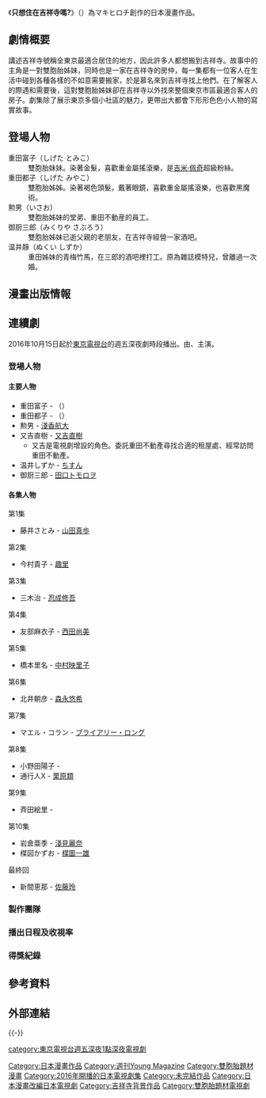 {{unreferenced|time=2017-03-08T07:03:19+00:00}}
{{Infobox animanga/Headerofja
|標題= 只想住在吉祥寺嗎?
|類型= [[報導文學|報導文學]]、[[地方誌|地方誌]]
}}
{{Infobox animanga/Manga
|作者= マキヒロチ
|作画= 
|出版社= [[講談社|講談社]]
|連載雜誌= [[ヤングマガジンサード|ヤングマガジンサード]]
|レーベル= [[ヤンマガKC|ヤンマガKCスペシャル]]
|開始号= 2015年Vol.4
|終了号= 
|巻数= 已發行5巻（2017年12月6日現在）
|話数=
|インターネット= 
|その他=
}}
{{Infobox animanga/Footerofja}}

《'''只想住在吉祥寺嗎?'''》（{{lang-ja|吉祥寺だけが住みたい街ですか?}}）為マキヒロチ創作的日本漫畫作品。

== 劇情概要 ==
講述吉祥寺號稱全東京最適合居住的地方，因此許多人都想搬到吉祥寺。故事中的主角是一對雙胞胎姊妹，同時也是一家在吉祥寺的房仲，每一集都有一位客人在生活中碰到各種各樣的不如意需要搬家，於是慕名來到吉祥寺找上他們。在了解客人的際遇和需要後，這對雙胞胎姊妹卻在吉祥寺以外找來整個東京市區最適合客人的房子。劇集除了展示東京多個小社區的魅力，更帶出大都會下形形色色小人物的寫實故事。

== 登場人物 ==
; 重田富子（しげた とみこ）
: 雙胞胎妹妹。染著金髮，喜歡重金屬搖滾樂，是[[吉米·佩奇|吉米·佩奇]]超級粉絲。
; 重田都子（しげた みやこ）
: 雙胞胎姊姊。染著褐色頭髮，戴著眼鏡，喜歡重金屬搖滾樂，也喜歡黑魔術。
; 勲男（いさお）
: 雙胞胎姊妹的堂弟、重田不動産的員工。
; 御厨三郎（みくりや さぶろう）
: 雙胞胎姊妹已逝父親的老朋友，在吉祥寺經營一家酒吧。
; 温井靜（ぬくい しずか）
: 重田姊妹的青梅竹馬，在三郎的酒吧裡打工。原為雜誌模特兒，曾離過一次婚。

== 漫畫出版情報 ==

== 連續劇 ==
{{電視節目信息框
| 顏色       = #87CEEB; color:#FFFFFF;
| 名稱       = -{zh-tw:只想住在吉祥寺嗎?; zh-hk:只想住在吉祥寺嗎?; zh-cn:只想住在吉祥寺嗎?;}-
| 原名       = {{lang|ja|吉祥寺だけが住みたい街ですか?}}
| 別名       = 
| 圖片       = 
| 圖說       = 
| 類型       = 
| 原創       = 	マキヒロチ「吉祥寺だけが住みたい街ですか?」（[[講談社|講談社]]）
| 發展       = 
| 編劇       = 山田あかね、[[望月一扶|望月一扶]]
| 導演       = [[菅井祐介|菅井祐介]]、望月一扶、ペヤンヌマキ
| 演出       = {{link-ja|大島美幸|大島美幸}}、{{link-ja|安藤夏|安藤なつ}}<!--此處為「主演」，填入主演者即可。-->
| 配音       = 
| 旁白       = 
| 國家       = {{JPN}}
| 地區       = 
| 語言       = [[日語|日語]]
| 集數       = 11
| 製片人     = 
| 監製       =
| 執行製片人 = 
| 副製片人   = 
| 共同製片人 = 
| 編審       = 
| 剪輯       = 
| 外景       = {{JPN}}
| 主題曲     = [[愛繆|愛繆]]《{{link-ja|曾經活著啊|生きていたんだよな}}》
| 插曲       = 
| 標語       = 
| 每集長     = 31分鐘
| 頻道       = [[東京電視台|東京電視台]]
| 電視網     = [[東京電視台|東京電視台]]
| 電視台     = [[東京電視台|東京電視台]]
| 視頻制式   = 
| 音頻制式   = [[立體聲|立體聲]]
| 首播國家   = {{JPN}}
| 首播地區   = 
| 製作公司   = [[東京電視台|東京電視台]]
| 影視公司   =
| 開始       = {{start date|2016|10|15}}
| 結束       = {{end date|2016|12|24}}（每週六晚間00:52－01:23）（週五深夜時段）
| 頻道2       = 
| 播出國家2   = 
| 開始2      = 
| 結束2      = 
| 頻道3       = 
| 播出國家3   = 
| 開始3      = 
| 結束3      = 
| 官方網站   = http://www.tv-tokyo.co.jp/kichijoji/
| imdb_id   = 
| tv_com_id = 
| 台灣名稱   = 
| 港澳名稱   = 
}}

2016年10月15日起於[[東京電視台|東京電視台]]的週五深夜劇時段播出。由{{link-ja|大島美幸|大島美幸}}、{{link-ja|安藤夏|安藤なつ}}主演。

=== 登場人物 ===
==== 主要人物 ====
* 重田富子 - {{link-ja|大島美幸|大島美幸}}（{{link-ja|森三中|森三中}}）
* 重田都子 - {{link-ja|安藤夏|安藤なつ}}（{{link-ja|楓葉超合金|メイプル超合金}}）
* 勲男 - [[淺香航大|淺香航大]]
* 又吉直樹 - [[又吉直樹|又吉直樹]]
** 又吉是電視劇增設的角色。委託重田不動產尋找合適的租屋處、經常訪問重田不動產。
* 温井しずか - [[ちすん|ちすん]]
* 御厨三郎 - [[田口トモロヲ|田口トモロヲ]]

==== 各集人物 ====
; 第1集
* 藤井さとみ - [[山田真歩|山田真歩]]

; 第2集
* 今村貴子 - [[趣里|趣里]]

; 第3集
* 三木治 - [[忍成修吾|忍成修吾]]

; 第4集
* 友部麻衣子 - [[西田尚美|西田尚美]]

; 第5集
* 橋本里名 - [[中村映里子|中村映里子]]

; 第6集
* 北井朝彦 - [[森永悠希|森永悠希]]

; 第7集
* マエル・コラン - [[ブライアリー・ロング|ブライアリー・ロング]]

; 第8集
* 小野田陽子 - {{link-ja|黑川芽以|黒川芽以}}
* 通行人X - [[栗原類|栗原類]]

; 第9集
* 斉田絵里 - {{tsl|ja|柳英里紗|柳英里紗}}

; 第10集
* 岩倉亜季 - [[淺見麗奈|淺見麗奈]]
* 楳図かずお - [[楳圖一雄|楳圖一雄]]

; 最終回
* 新間恵那 - [[佐藤玲_(女優)|佐藤玲]]

=== 製作團隊 ===

=== 播出日程及收視率 ===

=== 得獎紀錄 ===

== 參考資料 ==
{{Reflist}}

== 外部連結 ==

{{-}}
{{電視節目的變遷
|電視台= {{flagicon|JPN}} [[東京電視台|東京電視台]]
|播放檔次=[[東京電視台|東京電視台]] [[東京電視台週五深夜1點深夜電視劇|週六00:52至01:23（週五24:52至25:23）]]
|節目名稱=只想住在吉祥寺嗎?<br />（2016年10月15日－12月24日）
|上一節目=[[戀聲情人夢|戀聲情人夢]]<br />（2016年7月9日－10月1日）
|下一節目=[[山田孝之のカンヌ映画祭|山田孝之のカンヌ映画祭]]<br />（2017年1月7日－）
}}

{{東京電視台週五深夜1點深夜電視劇}}

[[Category:日本漫畫作品|Category:日本漫畫作品]]
[[Category:週刊Young_Magazine|Category:週刊Young Magazine]]
[[Category:雙胞胎題材漫畫|Category:雙胞胎題材漫畫]]
[[Category:2016年開播的日本電視劇集|Category:2016年開播的日本電視劇集]]
[[category:東京電視台週五深夜1點深夜電視劇|category:東京電視台週五深夜1點深夜電視劇]]
[[Category:未完結作品|Category:未完結作品]]
[[Category:日本漫畫改編日本電視劇|Category:日本漫畫改編日本電視劇]]
[[Category:吉祥寺背景作品|Category:吉祥寺背景作品]]
[[Category:雙胞胎題材電視劇|Category:雙胞胎題材電視劇]]